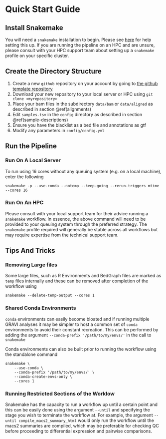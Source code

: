 # Quick Start Guide {#quick-start}

## Install Snakemake {#snakemake}

You will need a `snakemake` installation to begin. 
Please see [here](https://snakemake.readthedocs.io/en/stable/getting_started/installation.html) for help setting this up.
If you are running the pipeline on an HPC and are unsure, please consult with your HPC support team about setting up a `snakemake` profile on your specific cluster.

## Create the Directory Structure {#quick-directories}

1. Create a new `github` repository on your account by going to [the github template repository](https://github.com/smped/GRAVI/generate)
2. Download your new repository to your local server or HPC using `git clone <myrepository>`
3. Place your bam files in the subdirectory `data/bam` or `data/aligned` as described in section \@ref(alignments)
4. Edit `samples.tsv` in the `config` directory as described in section \@ref(sample-descriptions)
5. Ensure you have the blacklist as a bed file and annotations as gtf
6. Modify any parameters in `config/config.yml` 

## Run the Pipeline {#quick-run}

### Run On A Local Server

To run using 16 cores without any queuing system (e.g. on a local machine), enter the following

```
snakemake -p --use-conda --notemp --keep-going --rerun-triggers mtime --cores 16
```

### Run On An HPC

Please consult with your local support team for their advice running a `snakemake` workflow.
In essence, the above command will need to be provided to your queuing system through the preferred strategy.
The `snakemake` profile required will generally be stable across all workflows but may require expertise from the technical support team.

## Tips And Tricks

### Removing Large files

Some large files, such as R Environments and BedGraph files are marked as `temp` files internally and these can be removed after completion of the workflow using 

```
snakemake --delete-temp-output --cores 1
```

### Shared Conda Environments

`conda` environments can easily become bloated and if running multiple GRAVI analyses it may be simpler to host a common set of `conda` environments to avoid their constant recreation.
This can be performed by adding the argument `--conda-prefix '/path/to/my/envs/'` in the call to `snakemake`

Conda environments can also be built prior to running the workflow using the standalone command

```
snakemake \
	--use-conda \
	--conda-prefix '/path/to/my/envs/' \
	--conda-create-envs-only \
	--cores 1
```

### Running Restricted Sections of the Worklow

Snakemake has the capacity to run a workflow up until a certain point and this can be easily done using the argument `--until` and specifying the stage you wish to terminate the workflow at. For example, the argument `--until compile_macs2_summary_html` would only run the workflow until the macs2 summaries are compiled, which may be preferable for checking QC before proceeding to differential expression and pairwise comparisons.
